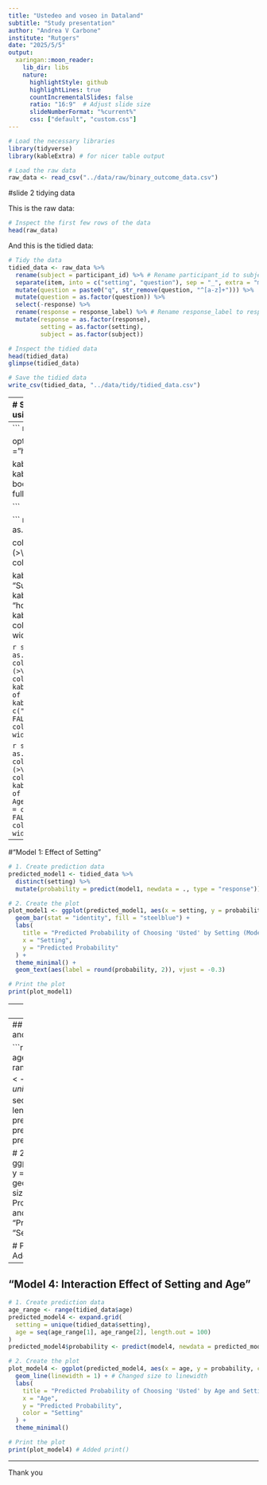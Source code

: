```yaml
---
title: "Ustedeo and voseo in Dataland"
subtitle: "Study presentation"
author: "Andrea V Carbone"
institute: "Rutgers"
date: "2025/5/5"
output:
  xaringan::moon_reader:
    lib_dir: libs
    nature:
      highlightStyle: github
      highlightLines: true
      countIncrementalSlides: false
      ratio: "16:9"  # Adjust slide size
      slideNumberFormat: "%current%"  
      css: ["default", "custom.css"]
---
```


```r
# Load the necessary libraries
library(tidyverse)
library(kableExtra) # for nicer table output

# Load the raw data
raw_data <- read_csv("../data/raw/binary_outcome_data.csv")


```

#slide 2 tidying data

This is the raw data:
```r
# Inspect the first few rows of the data
head(raw_data)
```
And this is the tidied data:
```r
# Tidy the data
tidied_data <- raw_data %>%
  rename(subject = participant_id) %>% # Rename participant_id to subject
  separate(item, into = c("setting", "question"), sep = "_", extra = "merge") %>%
  mutate(question = paste0("q", str_remove(question, "^[a-z]+"))) %>%
  mutate(question = as.factor(question)) %>%
  select(-response) %>%
  rename(response = response_label) %>% # Rename response_label to response
  mutate(response = as.factor(response),
         setting = as.factor(setting),
         subject = as.factor(subject)) 

# Inspect the tidied data
head(tidied_data)
glimpse(tidied_data)

# Save the tidied data
write_csv(tidied_data, "../data/tidy/tidied_data.csv")
```
---
# Step 2: Build the logistic regression models using glm()

# Model 1: Effect of Setting
``` r
model1 <- glm(I(response == "usted") ~ setting,
              family = binomial(link = "logit"),
              data = tidied_data)

```
??
This code builds a logistic regression model to examine if there is a relationship between the *setting and the probability of a speaker choosing 'usted'. The model will estimate how the odds of choosing 'usted' change depending on the setting, and it will also tell us if this relationship is statistically significant based on the data.


# Step 2: Build the logistic regression models using glm()

# Model 2: Effect of Age
``` r
model2 <- glm(I(response == "usted") ~ age,
              family = binomial(link = "logit"),
              data = tidied_data)
```
??
This code builds a logistic regression model to examine if there is a relationship between the speaker's *age* and the probability of choosing 'usted'. The model will estimate how the odds of choosing 'usted' change with the speaker's age, and it will also tell us if this relationship is statistically significant based on the data.

# Step 2: Build the logistic regression models using glm()

# Model 3: Additive Effects of Setting and Age
``` r
model3 <- glm(I(response == "usted") ~ setting + age,
              family = binomial(link = "logit"),
              data = tidied_data)
```
??
This code builds a logistic regression model to examine the relationships between both the setting and the speaker's age and the probability of choosing 'usted'. The model will estimate how the odds of choosing 'usted' change depending on the setting, and also how they change with the speaker's age, assuming these two factors have independent effects. It will also tell us if each of these relationships is statistically significant based on the data.The summary will tell us the relation between *age* end the choice of "usted" while holding the setting constant. Similarl ywill tell us about the relationship between *setting* and the choice of "usted" while holding age constant.

# Step 2: Build the logistic regression models using glm()
#Model 4: Interaction Effect of Setting and Age
``` r
model4 <- glm(I(response == "usted") ~ setting * age,
              family = binomial(link = "logit"),
              data = tidied_data)
```
??
This is the most interesting model. It tests if the effect of setting depends on the age of the speaker. For example, maybe the setting has a strong effect on younger speakers but a weaker effect on older speakers.

This code builds a logistic regression model to examine how the *setting* and the speaker's *age* together influence the probability of choosing 'usted'. Unlike Model 3, this model also considers if the effect of the setting (formal vs. informal) on the choice of 'usted' is different for speakers of different ages. The model will estimate the individual effects of *setting* and *age*, as well as how their combined effect might change the odds of choosing 'usted'. It will also tell us if these individual and combined relationships are statistically significant based on the data. A small p-value (typically less than 0.05) suggests that the predictor (el tipo de valores que elegimos para el eje x) is statistically significant.
---
``` r
library(knitr)
library(kableExtra)

options(knitr.kable.NA = "", knitr.table.format = "html")

kable_styling_global <- function(kable_input) {
  kable_input %>%
    kable_styling(font_size = 10, bootstrap_options = c("striped", "hover"), full_width = FALSE)
}


```


``` r
summary_model1_df <- as.data.frame(summary(model1)$coefficients)


colnames(summary_model1_df) <- gsub("Pr\\(>\\|z\\|\\)", "p-value", colnames(summary_model1_df))

kable(summary_model1_df, caption = "Summary of Model 1 (Setting)") %>%
  kable_styling(bootstrap_options = c("striped", "hover"), full_width = FALSE)%>%
  kable_styling_global() %>%
  column_spec(1:ncol(summary_model1_df), width = "2cm")
```




``` r
summary_model2_df <- as.data.frame(summary(model2)$coefficients)
colnames(summary_model2_df) <- gsub("Pr\\(>\\|z\\|\\)", "p-value", colnames(summary_model2_df))
kable(summary_model2_df, caption = "Summary of Logistic Regression Model 2 (Age)") %>%
  kable_styling(bootstrap_options = c("striped", "hover"), full_width = FALSE)%>%
  kable_styling_global() %>%
  column_spec(1:ncol(summary_model2_df), width = "2.5cm")
```


``` r
summary_model3_df <- as.data.frame(summary(model3)$coefficients)
colnames(summary_model3_df) <- gsub("Pr\\(>\\|z\\|\\)", "p-value", colnames(summary_model3_df))
kable(summary_model3_df, caption = "Summary of Logistic Regression Model 3 (Setting + Age)") %>%
  kable_styling(bootstrap_options = c("striped", "hover"), full_width = FALSE) %>%
  column_spec(1:ncol(summary_model3_df), width = "2.5cm") 
```
``` r
summary_model4_df <- as.data.frame(summary(model4)$coefficients)
colnames(summary_model4_df) <- gsub("Pr\\(>\\|z\\|\\)", "p-value", colnames(summary_model4_df))
kable(summary_model4_df, caption = "Summary of Logistic Regression Model 4 (Setting * Age)") %>%
  kable_styling(bootstrap_options = c("striped", "hover"), full_width = FALSE) %>%
  column_spec(1:ncol(summary_model4_df), width = "2.5cm")
```
***Setting interacting with Age: 1 settinginformal: 
1 'settinginformal': The estimate of 1.130 tells us the difference in the odds of choosing 'usted' between the informal and formal settings when age is zero. 
2 'age': The estimate of -0.026 tells us the effect of age on the odds of choosing 'usted' in the formal setting.  
3 'settinginformal:age': The estimate of -0.012 for the interaction term indicates that the effect of age on the log-odds of choosing 'usted' differs between the informal and formal settings. Because it's negative, and the 'age' estimate is also negative, the negative effect of age is stronger in the informal setting.  

---
#"Model 1: Effect of Setting"

```r
# 1. Create prediction data
predicted_model1 <- tidied_data %>%
  distinct(setting) %>%
  mutate(probability = predict(model1, newdata = ., type = "response"))

# 2. Create the plot
plot_model1 <- ggplot(predicted_model1, aes(x = setting, y = probability)) +
  geom_bar(stat = "identity", fill = "steelblue") +
  labs(
    title = "Predicted Probability of Choosing 'Usted' by Setting (Model 1)",
    x = "Setting",
    y = "Predicted Probability"
  ) +
  theme_minimal() +
  geom_text(aes(label = round(probability, 2)), vjust = -0.3)

# Print the plot
print(plot_model1)
```

---
# "Model 2: Effect of Age"

```r

# 1. Create prediction data
age_range <- range(tidied_data$age)
predicted_model2 <- data.frame(age = seq(age_range[1], age_range[2], length.out = 100))
predicted_model2$probability <- predict(model2, newdata = predicted_model2, type = "response")

# 2. Create the plot
plot_model2 <- ggplot(predicted_model2, aes(x = age, y = probability)) +
  geom_line(color = "darkgreen", linewidth = 1) + # Changed size to linewidth
  labs(
    title = "Predicted Probability of Choosing 'Usted' by Age (Model 2)",
    x = "Age",
    y = "Predicted Probability"
  ) +
  theme_minimal()

# Print the plot
print(plot_model2) # Added print()
```

---
##  "Model 3: Additive Effects of Setting and Age"

```r
# 1. Create prediction data
age_range <- range(tidied_data$age)
predicted_model3 <- expand.grid(
  setting = unique(tidied_data$setting),
  age = seq(age_range[1], age_range[2], length.out = 100)
)
predicted_model3$probability <- predict(model3, newdata = predicted_model3, type = "response")

# 2. Create the plot
plot_model3 <- ggplot(predicted_model3, aes(x = age, y = probability, color = setting)) +
  geom_line(linewidth = 1) + # Changed size to linewidth
  labs(
    title = "Predicted Probability of Choosing 'Usted' by Age and Setting (Model 3)",
    x = "Age",
    y = "Predicted Probability",
    color = "Setting"
  ) +
  theme_minimal()

# Print the plot
print(plot_model3) # Added print()
```

---
##  "Model 4: Interaction Effect of Setting and Age"

```r
# 1. Create prediction data
age_range <- range(tidied_data$age)
predicted_model4 <- expand.grid(
  setting = unique(tidied_data$setting),
  age = seq(age_range[1], age_range[2], length.out = 100)
)
predicted_model4$probability <- predict(model4, newdata = predicted_model4, type = "response")

# 2. Create the plot
plot_model4 <- ggplot(predicted_model4, aes(x = age, y = probability, color = setting)) +
  geom_line(linewidth = 1) + # Changed size to linewidth
  labs(
    title = "Predicted Probability of Choosing 'Usted' by Age and Setting (Model 4)",
    x = "Age",
    y = "Predicted Probability",
    color = "Setting"
  ) +
  theme_minimal()

# Print the plot
print(plot_model4) # Added print()
```
---
Thank you

